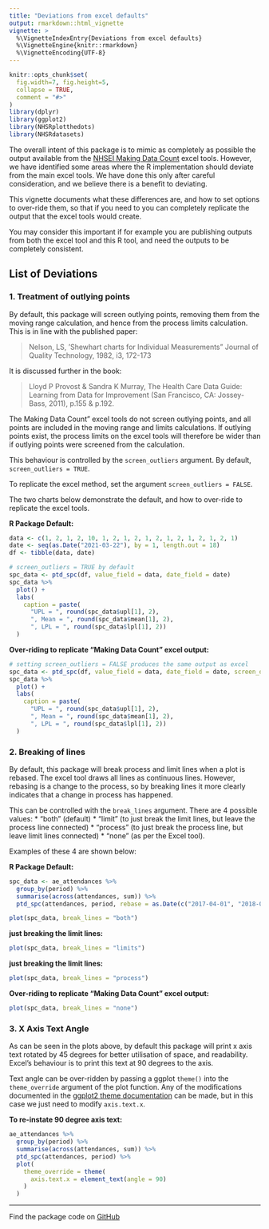 ```yaml
---
title: "Deviations from excel defaults"
output: rmarkdown::html_vignette
vignette: >
  %\VignetteIndexEntry{Deviations from excel defaults}
  %\VignetteEngine{knitr::rmarkdown}
  %\VignetteEncoding{UTF-8}
---
```


```r
knitr::opts_chunk$set(
  fig.width=7, fig.height=5,
  collapse = TRUE,
  comment = "#>"
)
library(dplyr)
library(ggplot2)
library(NHSRplotthedots)
library(NHSRdatasets)
```

The overall intent of this package is to mimic as completely as possible the output available from the
[NHSEI Making Data Count][mdc] excel tools. However, we have identified some areas where the R implementation 
should deviate from the main excel tools. We have done this only after careful consideration, and we believe there is a 
benefit to deviating.

This vignette documents what these differences are, and how to 
set options to over-ride them, so that if you need to you can completely replicate the output that the excel tools would create.  

You may consider this important if for example you are publishing outputs from both the excel tool and this R tool, and 
need the outputs to be completely consistent.

## List of Deviations

### 1. Treatment of outlying points

By default, this package will screen outlying points, removing them from the moving range calculation, and hence from 
the process limits calculation. This is in line with the published paper:

> Nelson, LS, 'Shewhart charts for Individual Measurements" Journal of Quality Technology, 1982, i3, 172-173

It is discussed further in the book:

> Lloyd P Provost & Sandra K Murray, The Health Care Data Guide: Learning from Data for Improvement (San Francisco, CA: Jossey-Bass, 2011), p.155 & p.192.


The Making Data Count" excel tools do not screen outlying points, and all points are included in the moving range and
limits calculations. If outlying points exist, the process limits on the excel tools will therefore be wider than if
outlying points were screened from the calculation.

This behaviour is controlled by the `screen_outliers` argument. By default, `screen_outliers = TRUE`.  

To replicate the excel method, set the argument `screen_outliers = FALSE`.

The two charts below demonstrate the default, and how to over-ride to replicate the excel tools.

**R Package Default:**

```r
data <- c(1, 2, 1, 2, 10, 1, 2, 1, 2, 1, 2, 1, 2, 1, 2, 1, 2, 1)
date <- seq(as.Date("2021-03-22"), by = 1, length.out = 18)
df <- tibble(data, date)

# screen_outliers = TRUE by default
spc_data <- ptd_spc(df, value_field = data, date_field = date)
spc_data %>%
  plot() + 
  labs(
    caption = paste(
      "UPL = ", round(spc_data$upl[1], 2),
      ", Mean = ", round(spc_data$mean[1], 2),
      ", LPL = ", round(spc_data$lpl[1], 2))
  )
```

**Over-riding to replicate "Making Data Count" excel output:**

```r

# setting screen_outliers = FALSE produces the same output as excel
spc_data <- ptd_spc(df, value_field = data, date_field = date, screen_outliers = FALSE)
spc_data %>%
  plot() + 
  labs(
    caption = paste(
      "UPL = ", round(spc_data$upl[1], 2),
      ", Mean = ", round(spc_data$mean[1], 2),
      ", LPL = ", round(spc_data$lpl[1], 2))
  )

```

### 2. Breaking of lines

By default, this package will break process and limit lines when a plot is rebased. The excel tool draws all lines as
continuous lines. However, rebasing is a change to the process, so by breaking lines it more clearly indicates that a
change in process has happened.

This can be controlled with the `break_lines` argument. There are 4 possible values:
  * "both" (default)
  * "limit" (to just break the limit lines, but leave the process line connected)
  * "process" (to just break the process line, but leave limit lines connected)
  * "none" (as per the Excel tool).

Examples of these 4 are shown below:

**R Package Default:**

```r
spc_data <- ae_attendances %>%
  group_by(period) %>%
  summarise(across(attendances, sum)) %>%
  ptd_spc(attendances, period, rebase = as.Date(c("2017-04-01", "2018-04-01")))

plot(spc_data, break_lines = "both")
```

**just breaking the limit lines:**

```r
plot(spc_data, break_lines = "limits")
```

**just breaking the limit lines:**

```r
plot(spc_data, break_lines = "process")
```

**Over-riding to replicate "Making Data Count" excel output:**

```r
plot(spc_data, break_lines = "none")
```

### 3. X Axis Text Angle

As can be seen in the plots above, by default this package will print x axis text rotated by 45 degrees for better utilisation of space, and readability.  Excel's behaviour is to print this text at 90 degrees to the axis. 

Text angle can be over-ridden by passing a ggplot `theme()` into the `theme_override` argument of the plot function.  Any of the modifications documented in the [ggplot2 theme documentation](https://ggplot2.tidyverse.org/reference/theme.html) can be made, but in this case we just need to modify `axis.text.x`.

**To re-instate 90 degree axis text:**

```r
ae_attendances %>%
  group_by(period) %>%
  summarise(across(attendances, sum)) %>%
  ptd_spc(attendances, period) %>%
  plot(
    theme_override = theme(
      axis.text.x = element_text(angle = 90)
    )
  )
```

---
Find the package code on [GitHub](https://github.com/nhs-r-community/NHSRplotthedots)


[mdc]: https://www.england.nhs.uk/publication/making-data-count/

